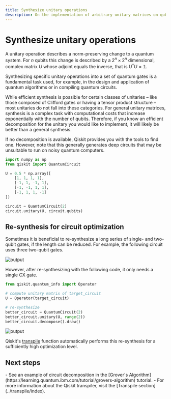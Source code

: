 ```yaml
---
title: Synthesize unitary operations
description: On the implementation of arbitrary unitary matrices on qubits
---
```


# Synthesize unitary operations

A unitary operation describes a norm-preserving change to a quantum system.
For $n$ qubits this change is described by a $2^n \times 2^n$ dimensional, complex matrix $U$ whose adjoint equals the inverse, that is $U^\dagger U = \mathbb{1}$.

Synthesizing specific unitary operations into a set of quantum gates is a fundamental task used, for example, in the design and application of quantum algorithms or in compiling quantum circuits.

While efficient synthesis is possible for certain classes of unitaries – like those composed of Clifford gates or having a tensor product structure – most unitaries do not fall into these categories.
For general unitary matrices, synthesis is a complex task with computational costs that increase exponentially with the number of qubits.
Therefore, if you know an efficient decomposition for the unitary you would like to implement, it will likely be better than a general synthesis.

<Admonition type="note">
    If no decomposition is available, Qiskit provides you with the tools to find one. 
    However, note that this generally generates deep circuits that may be unsuitable to run on noisy quantum computers.
</Admonition>

```python
import numpy as np
from qiskit import QuantumCircuit

U = 0.5 * np.array([
    [1, 1, 1, 1],
    [-1, 1, -1, 1],
    [-1, -1, 1, 1],
    [-1, 1, 1, -1]
])

circuit = QuantumCircuit(2)
circuit.unitary(U, circuit.qubits)
```

## Re-synthesis for circuit optimization

Sometimes it is beneficial to re-synthesize a long series of single- and two-qubit gates, if the length can be reduced. For example, the following circuit uses three two-qubit gates.

![output](/images/build/unitary-synthesis/unitary_target.png)

However, after re-synthesizing with the following code, it only needs a single CX gate.

```python 
from qiskit.quantum_info import Operator

# compute unitary matrix of target_circuit
U = Operator(target_circuit)

# re-synthesize
better_circuit = QuantumCircuit(2)
better_circuit.unitary(U, range(2))
better_circuit.decompose().draw()
```

![output](/images/build/unitary-synthesis/unitary_resynth.png)

Qiskit's [transpile](../api/qiskit/compiler#qiskit.compiler.transpile) function automatically performs this re-synthesis for a sufficiently high optimization level.

## Next steps

<Admonition type="tip" title="Recommendations">
  -  See an example of circuit decomposition in the [Grover's Algorithm](https://learning.quantum.ibm.com/tutorial/grovers-algorithm) tutorial.
  -  For more information about the Qiskit transpiler, visit the [Transpile section](../transpile/index).
</Admonition>
